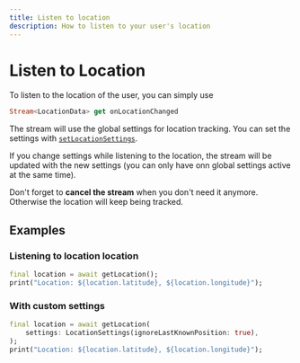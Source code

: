 ```yaml
---
title: Listen to location
description: How to listen to your user's location
---
```


# Listen to Location

To listen to the location of the user, you can simply use

```dart
Stream<LocationData> get onLocationChanged
```

The stream will use the global settings for location tracking.
You can set the settings with [`setLocationSettings`](/features/settings).

If you change settings while listening to the location, the stream will be updated with the new settings (you can only have onn global settings active at the same time).

Don't forget to **cancel the stream** when you don't need it anymore. Otherwise the location will keep being tracked.

## Examples

### Listening to location location

```dart
final location = await getLocation();
print("Location: ${location.latitude}, ${location.longitude}");
```

### With custom settings

```dart
final location = await getLocation(
    settings: LocationSettings(ignoreLastKnownPosition: true),
);
print("Location: ${location.latitude}, ${location.longitude}");
```
